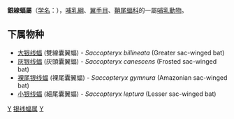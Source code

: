 {{Automatic taxobox
| taxon = Saccopteryx
| authority = Illiger, 1811
| image = Costa-Rica-Bat-IMG 8315.jpg
| image_caption = ''Saccopteryx'' sp.
}}

'''銀線蝠屬'''（[[学名|学名]]：{{lang|la|''Saccopteryx''}}），[[哺乳綱|哺乳綱]]、[[翼手目|翼手目]]、[[鞘尾蝠科|鞘尾蝠科]]的一屬[[哺乳動物|哺乳動物]]。

==下属物种==
* [[大银线蝠|大银线蝠]] (雙線囊翼蝠) - ''Saccopteryx billineata'' (Greater sac-winged bat)
* [[灰银线蝠|灰银线蝠]] (灰頭囊翼蝠) - ''Saccopteryx canescens'' (Frosted sac-winged bat)
* [[裸尾银线蝠|裸尾银线蝠]] (裸尾囊翼蝠) - ''Saccopteryx gymnura'' (Amazonian sac-winged bat)
* [[小银线蝠|小银线蝠]] (細尾囊翼蝠) - ''Saccopteryx leptura'' (Lesser sac-winged bat)

{{taxonbar}}

[[Category:鞘尾蝠科|Y]]
[[Category:银线蝠属|]]
[[Category:1811年描述的分类群|Y]]
